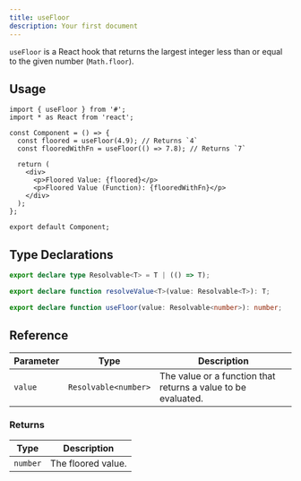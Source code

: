 ```yaml
---
title: useFloor
description: Your first document
---
```


`useFloor` is a React hook that returns the largest integer less than or equal to the given number (`Math.floor`).

## Usage

```tsx
import { useFloor } from '#';
import * as React from 'react';

const Component = () => {
  const floored = useFloor(4.9); // Returns `4`
  const flooredWithFn = useFloor(() => 7.8); // Returns `7`

  return (
    <div>
      <p>Floored Value: {floored}</p>
      <p>Floored Value (Function): {flooredWithFn}</p>
    </div>
  );
};

export default Component;
```

## Type Declarations

```ts
export declare type Resolvable<T> = T | (() => T);

export declare function resolveValue<T>(value: Resolvable<T>): T;

export declare function useFloor(value: Resolvable<number>): number;
```

## Reference

| Parameter | Type                 | Description                                                   |
| --------- | -------------------- | ------------------------------------------------------------- |
| `value`   | `Resolvable<number>` | The value or a function that returns a value to be evaluated. |

### Returns

| Type     | Description        |
| -------- | ------------------ |
| `number` | The floored value. |